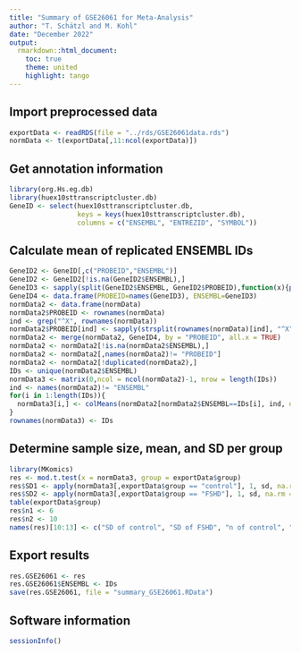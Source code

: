 ```yaml
---
title: "Summary of GSE26061 for Meta-Analysis"
author: "T. Schätzl and M. Kohl"
date: "December 2022"
output:
  rmarkdown::html_document:
    toc: true
    theme: united
    highlight: tango
---
```



## Import preprocessed data

```r
exportData <- readRDS(file = "../rds/GSE26061data.rds")
normData <- t(exportData[,11:ncol(exportData)])
```


## Get annotation information

```r
library(org.Hs.eg.db)
library(huex10sttranscriptcluster.db)
GeneID <- select(huex10sttranscriptcluster.db, 
                 keys = keys(huex10sttranscriptcluster.db), 
                 columns = c("ENSEMBL", "ENTREZID", "SYMBOL"))
```


## Calculate mean of replicated ENSEMBL IDs

```r
GeneID2 <- GeneID[,c("PROBEID","ENSEMBL")]
GeneID2 <- GeneID2[!is.na(GeneID2$ENSEMBL),]
GeneID3 <- sapply(split(GeneID2$ENSEMBL, GeneID2$PROBEID),function(x){paste(sort(x),collapse = " | ")})
GeneID4 <- data.frame(PROBEID=names(GeneID3), ENSEMBL=GeneID3)
normData2 <- data.frame(normData)
normData2$PROBEID <- rownames(normData)
ind <- grep("^X", rownames(normData))
normData2$PROBEID[ind] <- sapply(strsplit(rownames(normData)[ind], "^X"), "[", 2)
normData2 <- merge(normData2, GeneID4, by = "PROBEID", all.x = TRUE)
normData2 <- normData2[!is.na(normData2$ENSEMBL),]
normData2 <- normData2[,names(normData2)!= "PROBEID"]
normData2 <- normData2[!duplicated(normData2),]
IDs <- unique(normData2$ENSEMBL)
normData3 <- matrix(0,ncol = ncol(normData2)-1, nrow = length(IDs))
ind <- names(normData2)!= "ENSEMBL"
for(i in 1:length(IDs)){
  normData3[i,] <- colMeans(normData2[normData2$ENSEMBL==IDs[i], ind, drop = FALSE], na.rm = TRUE)
}
rownames(normData3) <- IDs
```


## Determine sample size, mean, and SD per group

```r
library(MKomics)
res <- mod.t.test(x = normData3, group = exportData$group)
res$SD1 <- apply(normData3[,exportData$group == "control"], 1, sd, na.rm = TRUE)
res$SD2 <- apply(normData3[,exportData$group == "FSHD"], 1, sd, na.rm = TRUE)
table(exportData$group)
res$n1 <- 6
res$n2 <- 10
names(res)[10:13] <- c("SD of control", "SD of FSHD", "n of control", "n of FSHD")
```


## Export results

```r
res.GSE26061 <- res
res.GSE26061$ENSEMBL <- IDs
save(res.GSE26061, file = "summary_GSE26061.RData")
```


## Software information

```r
sessionInfo()
```

